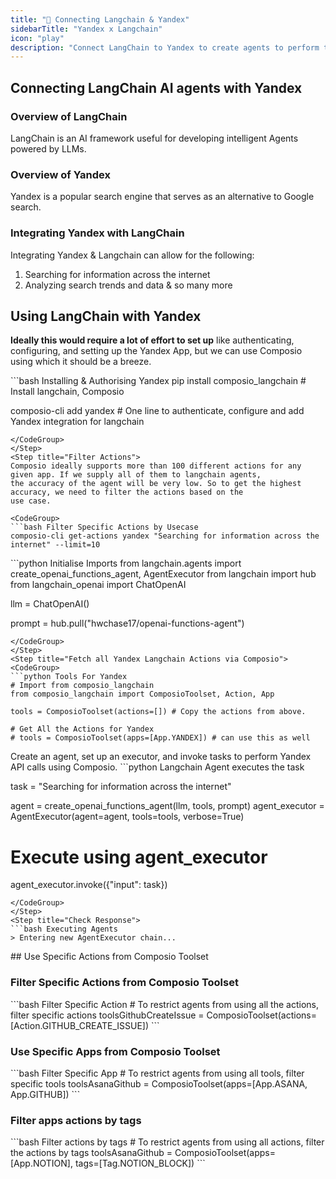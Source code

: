 ```yaml
---
title: "🚀 Connecting Langchain & Yandex"
sidebarTitle: "Yandex x Langchain"
icon: "play"
description: "Connect LangChain to Yandex to create agents to perform tasks using natural language"
---
```


## Connecting LangChain AI agents with Yandex

### Overview of LangChain

LangChain is an AI framework useful for developing intelligent Agents powered by LLMs.

### Overview of Yandex

Yandex is a popular search engine that serves as an alternative to Google search.

### Integrating Yandex with LangChain

Integrating Yandex & Langchain can allow for the following:

1. Searching for information across the internet
2. Analyzing search trends and data
& so many more

## Using LangChain with Yandex

<Steps>
<Step title="Setting Up the Environment">

**Ideally this would require a lot of effort to set up** like authenticating, configuring, and setting up the Yandex App, but we can use Composio using which it should be a breeze.

<CodeGroup>
```bash Installing & Authorising Yandex
pip install composio_langchain # Install langchain, Composio 

composio-cli add yandex # One line to authenticate, configure and add Yandex integration for langchain
```
</CodeGroup>
</Step>
<Step title="Filter Actions">
Composio ideally supports more than 100 different actions for any given app. If we supply all of them to langchain agents, 
the accuracy of the agent will be very low. So to get the highest accuracy, we need to filter the actions based on the 
use case.

<CodeGroup>
```bash Filter Specific Actions by Usecase
composio-cli get-actions yandex "Searching for information across the internet" --limit=10
```
</CodeGroup>

</Step>
<Step title="Import Base Packages">

<CodeGroup>
```python Initialise Imports
from langchain.agents import create_openai_functions_agent, AgentExecutor
from langchain import hub
from langchain_openai import ChatOpenAI


llm = ChatOpenAI()

prompt = hub.pull("hwchase17/openai-functions-agent")
```
</CodeGroup>
</Step>
<Step title="Fetch all Yandex Langchain Actions via Composio">
<CodeGroup>
```python Tools For Yandex
# Import from composio_langchain
from composio_langchain import ComposioToolset, Action, App

tools = ComposioToolset(actions=[]) # Copy the actions from above. 

# Get All the Actions for Yandex
# tools = ComposioToolset(apps=[App.YANDEX]) # can use this as well
```
</CodeGroup>
</Step>
<Step title="Execute the Agent">
Create an agent, set up an executor, and invoke tasks to perform Yandex API calls using Composio. 
<CodeGroup>
```python Langchain Agent executes the task

task = "Searching for information across the internet"

agent = create_openai_functions_agent(llm, tools, prompt)
agent_executor = AgentExecutor(agent=agent, tools=tools, verbose=True)

# Execute using agent_executor
agent_executor.invoke({"input": task})
```
</CodeGroup>
</Step>
<Step title="Check Response">
```bash Executing Agents
> Entering new AgentExecutor chain...
```
</Step>
</Steps>
## Use Specific Actions from Composio Toolset

### Filter Specific Actions from Composio Toolset

<CodeGroup>
```bash Filter Specific Action
# To restrict agents from using all the actions, filter specific actions
toolsGithubCreateIssue = ComposioToolset(actions=[Action.GITHUB_CREATE_ISSUE])
```
</CodeGroup>

### Use Specific Apps from Composio Toolset
<CodeGroup>
```bash Filter Specific App
# To restrict agents from using all tools, filter specific tools
toolsAsanaGithub = ComposioToolset(apps=[App.ASANA, App.GITHUB])
```
</CodeGroup>

### Filter apps actions by tags 
<CodeGroup>
```bash Filter actions by tags
# To restrict agents from using all actions, filter the actions by tags
toolsAsanaGithub = ComposioToolset(apps=[App.NOTION], tags=[Tag.NOTION_BLOCK])
```
</CodeGroup>

